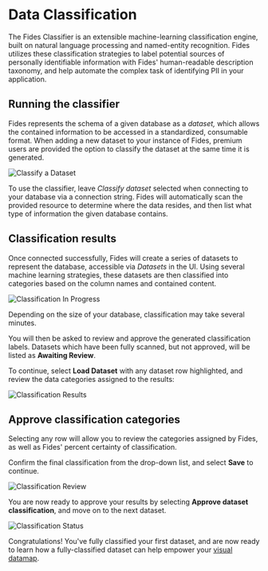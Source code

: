 
# Data Classification

The Fides Classifier is an extensible machine-learning classification engine, built on natural language processing and named-entity recognition. Fides utilizes these classification strategies to label potential sources of personally identifiable information with Fides' human-readable description taxonomy, and help automate the complex task of identifying PII in your application.

## Running the classifier

Fides represents the schema of a given database as a *dataset,* which allows the contained information to be accessed in a standardized, consumable format. When adding a new dataset to your instance of Fides, premium users are provided the option to classify the dataset at the same time it is generated.

![Classify a Dataset](/assets/img/enterprise/classify_dataset.png)

To use the classifier, leave *Classify dataset* selected when connecting to your database via a connection string. Fides will automatically scan the provided resource to determine where the data resides, and then list what type of information the given database contains. 

## Classification results

Once connected successfully, Fides will create a series of datasets to represent the database, accessible via *Datasets* in the UI. Using several machine learning strategies, these datasets are then classified into categories based on the column names and contained content. 

![Classification In Progress](/assets/img/enterprise/classify_inprogress.png)

<Callout emoji="⚠️">
  Depending on the size of your database, classification may take several minutes.
</Callout>

You will then be asked to review and approve the generated classification labels. Datasets which have been fully scanned, but not approved, will be listed as **Awaiting Review**.

To continue, select **Load Dataset** with any dataset row highlighted, and review the data categories assigned to the results:

![Classification Results](/assets/img/enterprise/classify_results.png)

## Approve classification categories

Selecting any row will allow you to review the categories assigned by Fides, as well as Fides' percent certainty of classification. 

Confirm the final classification from the drop-down list, and select **Save** to continue. 

![Classification Review](/assets/img/enterprise/classify_review.png)

You are now ready to approve your results by selecting **Approve dataset classification**, and move on to the next dataset.

![Classification Status](/assets/img/enterprise/classify_status.png)

Congratulations! You've fully classified your first dataset, and are now ready to learn how a fully-classified dataset can help empower your [visual datamap](./datamaps).